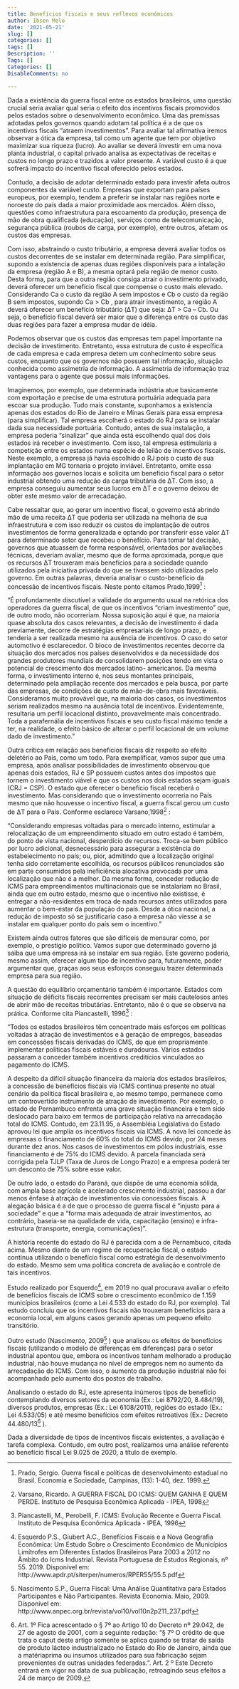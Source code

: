 ```yaml
---
title: Benefícios fiscais e seus reflexos econômicos
author: Ibsen Melo
date: '2021-05-21'
slug: []
categories: []
tags: []
Description: ''
Tags: []
Categories: []
DisableComments: no

---
```


Dada a existência da guerra fiscal entre os estados brasileiros, uma questão crucial seria avaliar qual seria o efeito dos incentivos fiscais promovidos pelos estados sobre o desenvolvimento econômico. Uma das premissas adotadas pelos governos quando adotam tal política é a de que os incentivos fiscais “atraem investimentos”. Para avaliar tal afirmativa iremos observar a ótica da empresa, tal como um agente que tem por objetivo maximizar sua riqueza (lucro). Ao avaliar se deverá investir em uma nova planta industrial, o capital privado analisa as expectativas de receitas e custos no longo prazo e trazidos a valor presente. A variável custo é a que sofrerá impacto do incentivo fiscal oferecido pelos estados. 

Contudo, a decisão de adotar determinado estado para investir afeta outros componentes da variável custo. Empresas que exportam para países europeus, por exemplo, tendem a preferir se instalar nas regiões norte e noroeste do país dada a maior proximidade aos mercados. Além disso, questões como infraestrutura para escoamento da produção, presença de mão de obra qualificada (educação), serviços como de telecomunicação, segurança pública (roubos de carga, por exemplo), entre outros, afetam os custos das empresas.

Com isso, abstraindo o custo tributário, a empresa deverá avaliar todos os custos decorrentes de se instalar em determinada região. Para simplificar, supondo a existencia de apenas duas regiões disponíveis para a intalação da empresa (região A e B), a mesma optará pela região de menor custo. Desta forma, para que a outra região consiga atrair o investimento privado, deverá oferecer um benefício fiscal que compense o custo mais elevado. Considerando Ca o custo da região A sem impostos e Cb o custo da região B sem impostos, supondo Ca > Cb , para atrair investimento, a região A deverá oferecer um benefício tributário (ΔT) que seja: ΔT > Ca – Cb. Ou seja, o benefício fiscal deverá ser maior que a diferença entre os custo das duas regiões para fazer a empresa mudar de idéia.

Podemos observar que os custos das empresas tem papel importante na decisão de investimento. Entretanto, essa estrutura de custo é específica de cada empresa e cada empresa detem um conhecimento sobre seus custos, enquanto que os governos não possuem tal informação, situação conhecida como assimetria de informação. A assimetria de informação traz vantagens para o agente que possui mais informações. 

Imaginemos, por exemplo, que determinada indústria atue basicamente com exportação e precise de uma estrutura portuária adequada para escoar sua produção. Tudo mais constante, suponhamos a existencia apenas dos estados do Rio de Janeiro e Minas Gerais para essa empresa (para simplificar). Tal empresa escolherá o estado do RJ para se instalar dada sua necessidade portuária. Contudo, antes de sua instalação, a empresa poderia “sinalizar” que ainda está escolhendo qual dos dois estados irá receber o investimento. Com isso, tal empresa estimularia a competição entre os estados numa espécie de leilão de incentivos fiscais.  Neste exemplo, a empresa já havia escolhido o RJ pois o custo de sua implantação em MG tornaria o projeto inviável. Entretanto, omite essa informação aos governos locais e solicita um beneficio fiscal para o setor industrial obtendo uma redução da carga tributária de ΔT. Com isso, a empresa conseguiu aumentar seus lucros em ΔT e o governo deixou de obter este mesmo valor de arrecadação.

Cabe ressaltar que, ao gerar um incentivo fiscal, o governo está abrindo mão de uma receita ΔT que poderia ser utilizada na melhoria de sua infraestrutura e com isso reduzir os custos de implantação de outros investimentos de forma generalizada e optando por transferir esse valor ΔT para determinado setor que recebeu o benefício. Para tomar tal decisão, governos que atuassem de forma responsável, orientados por avaliações técnicas, deveriam avaliar, mesmo que de forma aproximada, porque que os recursos ΔT trouxeram mais benefícios para a sociedade quando utilizados pela iniciativa privada do que se tivessem sido utilizados pelo governo. Em outras palavras, deveria analisar o custo-benefício da concessão de incentivos fiscais.
Neste ponto citamos Prado,1999^[Prado, Sergio. Guerra fiscal e políticas de desenvolvimento estadual no Brasil. Economia e Sociedade, Campinas, (13): 1-40, dez. 1999.] :

“É profundamente discutível a validade do argumento usual na retórica dos operadores da guerra fiscal, de que os incentivos “criam investimento” que, de outro modo, não ocorreriam. Nossa suposição aqui é que, na maioria quase absoluta dos casos relevantes, a decisão de investimento é dada previamente, decorre de estratégias empresariais de longo prazo, e tenderia a ser realizada mesmo na ausência de incentivos. O caso do setor automotivo é esclarecedor. O bloco de investimentos recentes decorre da situação dos mercados nos países desenvolvidos e da necessidade dos grandes produtores mundiais de consolidarem posições tendo em vista o potencial de crescimento dos mercados latino- americanos. Da mesma forma, o investimento interno é, nos seus montantes principais, determinado pela ampliação recente dos mercados e pela busca, por parte das empresas, de condições de custo de mão-de-obra mais favoráveis. Consideramos muito provável que, na maioria dos casos, os investimentos seriam realizados mesmo na ausência total de incentivos. Evidentemente, resultaria um perfil locacional distinto, provavelmente mais concentrado. Toda a parafernália de incentivos fiscais e seu custo fiscal máximo tende a ter, na realidade, o efeito básico de alterar o perfil locacional de um volume dado de investimento.” 

Outra crítica em relação aos benefícios fiscais diz respeito ao efeito deletério ao País, como um todo. Para exemplificar, vamos supor que uma empresa, após analisar possibilidades de investimento observou que apenas dois estados, RJ e SP possuem custos antes dos impostos que tornem o investimento viável e que os custos nos dois estados sejam iguais (CRJ = CSP). O estado que oferecer o benefício fiscal receberá o investimento. Mas considerando que o investimento ocorreria no País mesmo que não houvesse o incentivo fiscal, a guerra fiscal gerou um custo de ΔT para o País. Conforme esclarece Varsano,1998^[Varsano, Ricardo. A GUERRA FISCAL DO ICMS: QUEM GANHA E QUEM PERDE. Instituto de Pesquisa Econômica Aplicada - IPEA, 1998] :

“Considerando empresas voltadas para o mercado interno, estimular a relocalização de um empreendimento situado em outro estado é também, do ponto de vista nacional, desperdício de recursos. Troca-se bem público por lucro adicional, desnecessário para assegurar a existência do estabelecimento no país; ou, pior, admitindo que a localização original tenha sido corretamente escolhida, os recursos públicos renunciados são em parte consumidos pela ineficiência alocativa provocada por uma localização que não é a melhor. 
Da mesma forma, conceder redução de ICMS para empreendimentos multinacionais que se instalariam no Brasil, ainda que em outro estado, mesmo que o incentivo não existisse, é entregar a não-residentes em troca de nada recursos antes utilizados para aumentar o bem-estar da população do país. Desde a ótica nacional, a redução de imposto só se justificaria caso a empresa não viesse a se instalar em qualquer ponto do país sem o incentivo.” 

Existem ainda outros fatores que são difíceis de mensurar como, por exemplo, o prestígio político. Vamos supor que determinado governo já saiba que uma empresa irá se instalar em sua região. Este governo poderia, mesmo assim, oferecer algum tipo de incentivo para, futuramente, poder argumentar que, graças aos seus esforços conseguiu trazer determinada empresa para sua região.

A questão do equilíbrio orçamentário também é importante. Estados com situação de déficits fiscais recorrentes precisam ser mais cautelosos antes de abrir mão de receitas tributárias. Entretanto, não é o que se observa na prática. Conforme cita Piancastelli, 1996^[Piancastelli, M., Perobelli, F. ICMS: Evolução Recente e Guerra Fiscal. Instituto de Pesquisa Econômica Aplicada - IPEA, 1996]  :

“Todos os estados brasileiros têm concentrado mais esforços em políticas voltadas à atração de investimentos e à geração de empregos, baseadas em concessões fiscais derivadas do ICMS, do que em propriamente implementar políticas fiscais estáveis e duradouras. Vários estados passaram a conceder também incentivos creditícios vinculados ao pagamento do ICMS. 

A despeito da difícil situação financeira da maioria dos estados brasileiros, a concessão de benefícios fiscais via ICMS continua presente no atual cenário da política fiscal brasileira e, ao mesmo tempo, permanece como um controvertido instrumento de atração de investimento.
Por exemplo, o estado de Pernambuco enfrenta uma grave situação financeira e tem sido deslocado para baixo em termos de participação relativa na arrecadação total do ICMS. Contudo, em 23.11.95, a Assembléia Legislativa do Estado aprovou lei que amplia os incentivos fiscais via ICMS. A nova lei concede às empresas o financiamento de 60% do total do ICMS devido, por 24 meses durante dez anos. Nos casos de investimentos em pólos industriais, esse financiamento é de 75% do ICMS devido. A parcela financiada será corrigida pela TJLP (Taxa de Juros de Longo Prazo) e a empresa poderá ter um desconto de 75% sobre esse valor. 

De outro lado, o estado do Paraná, que dispõe de uma economia sólida, com ampla base agrícola e acelerado crescimento industrial, passou a dar menos ênfase à atração de investimentos via concessões fiscais. A alegação básica é a de que o processo de guerra fiscal é "injusto para a sociedade" e que a "forma mais adequada de atrair investimentos, ao contrário, baseia-se na qualidade de vida, capacitação (ensino) e infra-estrutura (transporte, energia, comunicações)". 

A história recente do estado do RJ é parecida com a de Pernambuco, citada acima. Mesmo diante de um regime de recuperação fiscal, o estado continua utilizando o benefício fiscal como estratégia de desenvolvimento do estado. Mesmo sem uma política concreta de avaliação e controle de tais incentivos.

Estudo realizado por Esquerdo^[Esquerdo P.S., Giubert A.C., Benefícios Fiscais e a Nova Geografia Econômica: Um Estudo Sobre o Crescimento Econômico de Municípios Limítrofes em Diferentes Estados Brasileiros Para 2003 a 2012 no Âmbito do Icms Industrial. Revista Portuguesa de Estudos Regionais, nº 55. 2019. Disponível em: http://www.apdr.pt/siterper/numeros/RPER55/55.5.pdf], em 2019  no qual procurava avaliar o efeito de benefícios fiscais de ICMS sobre o crescimento econômico de 1.159 municípios brasileiros (como a Lei 4.533 do estado do RJ, por exemplo). Tal estudo concluiu que os incentivos fiscais não trouxeram benefícios para a economia local, em alguns casos gerando apenas um pequeno efeito transitório.

Outro estudo (Nascimento, 2009^[  Nascimento S.P., Guerra Fiscal: Uma Análise Quantitativa para Estados Participantes e Não Participantes. Revista Economia. Maio, 2009. Disponível em: http://www.anpec.org.br/revista/vol10/vol10n2p211_237.pdf] ) que analisou os efeitos de benefícios fiscais (utilizando o modelo de diferenças em diferenças) para o setor industrial apontou que, embora os incentivos tenham melhorado a produção industrial, não houve mudança no nível de empregos nem no aumento da arrecadação do ICMS. Com isso, o aumento da produção industrial não foi acompanhado pelo aumento dos postos de trabalho.

Analisando o estado do RJ, este apresenta inúmeros tipos de benefício contemplando diversos setores da economia (Ex.: Lei 8792/20, 8.484/19), diversos produtos, empresas (Ex.: Lei 6108/2011), regiões do estado (Ex.: Lei 4.533/05) e até mesmo benefícios com efeitos retroativos (Ex.: Decreto 44.480/13^[Art. 1º Fica acrescentado o § 7º ao Artigo 10 do Decreto nº 29.042, de 27 de agosto de 2001, com a seguinte redação:
"§ 7º O crédito de que trata o caput deste artigo somente se aplica quando se tratar de saída de produto lácteo industrializado no Estado do Rio de Janeiro, ainda que a matériaprima ou insumos utilizados para sua fabricação sejam provenientes de outras unidades federadas.".
Art. 2 º Este Decreto entrará em vigor na data de sua publicação, retroagindo seus efeitos a 24 de março de 2009.] ). 

Dada a diversidade de tipos de incentivos fiscais existentes, a avaliação é tarefa complexa. Contudo, em outro post, realizamos uma análise referente ao benefício fiscal Lei 9.025 de 2020, a título de exemplo.


